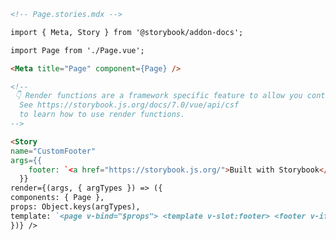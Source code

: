 ```md
<!-- Page.stories.mdx -->

import { Meta, Story } from '@storybook/addon-docs';

import Page from './Page.vue';

<Meta title="Page" component={Page} />

<!--
 👇 Render functions are a framework specific feature to allow you control on how the component renders.
  See https://storybook.js.org/docs/7.0/vue/api/csf
  to learn how to use render functions.
-->

<Story
name="CustomFooter"
args={{
    footer: `<a href="https://storybook.js.org/">Built with Storybook</a>`,
  }}
render={(args, { argTypes }) => ({
components: { Page },
props: Object.keys(argTypes),
template: `<page v-bind="$props"> <template v-slot:footer> <footer v-if="footer" v-html="footer"/> </template> </page>`,
})} />
```
